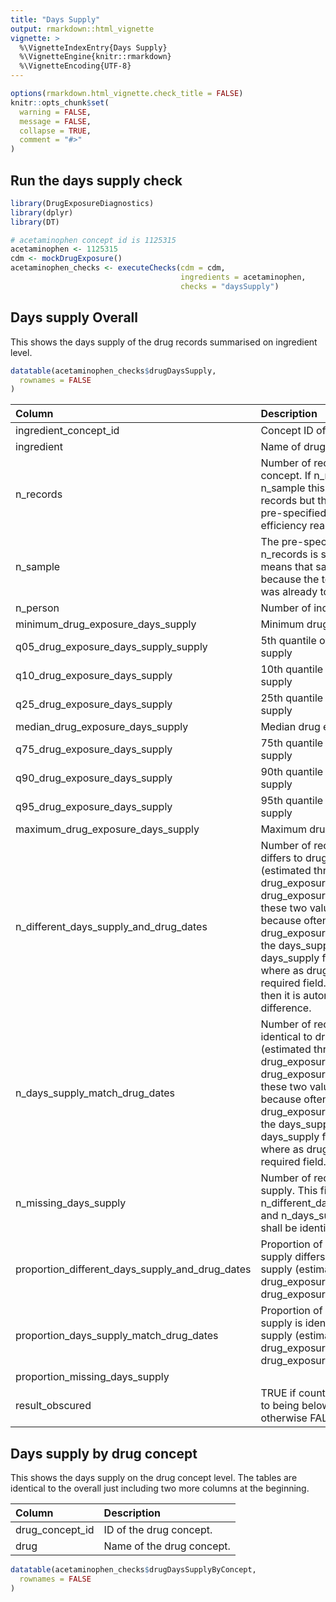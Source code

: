 ```yaml
---
title: "Days Supply"
output: rmarkdown::html_vignette
vignette: >
  %\VignetteIndexEntry{Days Supply}
  %\VignetteEngine{knitr::rmarkdown}
  %\VignetteEncoding{UTF-8}
---
```


```r
options(rmarkdown.html_vignette.check_title = FALSE)
knitr::opts_chunk$set(
  warning = FALSE,
  message = FALSE,
  collapse = TRUE,
  comment = "#>"
)
```

## Run the days supply check 
```r
library(DrugExposureDiagnostics)
library(dplyr)
library(DT)

# acetaminophen concept id is 1125315
acetaminophen <- 1125315
cdm <- mockDrugExposure()
acetaminophen_checks <- executeChecks(cdm = cdm, 
                                      ingredients = acetaminophen, 
                                      checks = "daysSupply")
```

## Days supply Overall
This shows the days supply of the drug records summarised on ingredient level.

```r
datatable(acetaminophen_checks$drugDaysSupply,
  rownames = FALSE
)
```

| Column  | Description |
:------------- | :------------- |
ingredient_concept_id | Concept ID of ingredient. |
ingredient  | Name of drug ingredient. |
n_records | Number of records for ingredient concept. If n_records is the same as n_sample this means that there are more records but the number was cut at the pre-specified sample number for efficiency reasons. |
n_sample | The pre-specified maximum sample. If n_records is smaller than the sample it means that sampling was ignored because the total number of records was already too small. |
n_person | Number of individuals. |
minimum_drug_exposure_days_supply  | Minimum drug exposure days supply |
q05_drug_exposure_days_supply_supply  | 5th quantile of drug exposure days supply |
q10_drug_exposure_days_supply  | 10th quantile of drug exposure days supply |
q25_drug_exposure_days_supply   | 25th quantile of drug exposure days supply |   
median_drug_exposure_days_supply  | Median drug exposure days supply |
q75_drug_exposure_days_supply  | 75th quantile of drug exposure days supply |
q90_drug_exposure_days_supply  | 90th quantile of drug exposure days supply |
q95_drug_exposure_days_supply  | 95th quantile of drug exposure days supply |
maximum_drug_exposure_days_supply  | Maximum drug exposure days supply |
n_different_days_supply_and_drug_dates | Number of records where days supply differs to drug exposure days supply (estimated through drug_exposure_end_date - drug_exposure_start_date + 1). Ideally these two values should overlap because often the drug_exposure_end_date is derived from the days_supply field. However, the days_supply field is not a required field where as drug_exposure_end_date is a required field. If days_supply is missing then it is automatically captured as a difference. |
n_days_supply_match_drug_dates | Number of records where days supply is identical to drug exposure days supply (estimated through drug_exposure_end_date - drug_exposure_start_date + 1). Ideally these two values should overlap because often the drug_exposure_end_date is derived from the days_supply field. However, the days_supply field is not a required field where as drug_exposure_end_date is a required field. |
n_missing_days_supply | Number of records with missing days supply. This field together with n_different_days_supply_and_drug_dates and n_days_supply_match_drug_dates shall be identical to n_records. |
proportion_different_days_supply_and_drug_dates | Proportion of records where days supply differs to drug exposure days supply (estimated through drug_exposure_end_date - drug_exposure_start_date + 1). |
proportion_days_supply_match_drug_dates | Proportion of records where days supply is idential to drug exposure days supply (estimated through drug_exposure_end_date - drug_exposure_start_date + 1). |      Proportion of records with missing values in days_supply.  This field together with proportion_different_days_supply_and_drug_dates and proportion_days_supply_match_drug_dates shall add up to 1. |
proportion_missing_days_supply | 
result_obscured | TRUE if count has been suppressed due to being below the minimum cell count, otherwise FALSE. | 

## Days supply by drug concept
This shows the days supply on the drug concept level. The tables are identical to the overall just including two more columns at the beginning. \


| Column  | Description |
:------------- | :------------- |
drug_concept_id  | ID of the drug concept. |
drug  | Name of the drug concept. |

```r
datatable(acetaminophen_checks$drugDaysSupplyByConcept,
  rownames = FALSE
)
```

